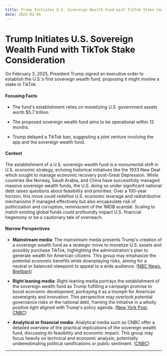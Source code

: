 ```yaml
---
title: Trump Initiates U.S. Sovereign Wealth Fund with TikTok Stake Consideration
date: 2025-02-05
---
```


# Trump Initiates U.S. Sovereign Wealth Fund with TikTok Stake Consideration

On February 3, 2025, President Trump signed an executive order to establish the U.S.'s first sovereign wealth fund, proposing it might involve a stake in TikTok.

#### Focusing Facts

- The fund's establishment relies on monetizing U.S. government assets worth $5.7 trillion.

- The proposed sovereign wealth fund aims to be operational within 12 months.

- Trump delayed a TikTok ban, suggesting a joint venture involving the app and the sovereign wealth fund.

#### Context

The establishment of a U.S. sovereign wealth fund is a monumental shift in U.S. economic strategy, echoing historical initiatives like the 1933 New Deal which sought to manage economic recovery post-Great Depression. While countries like Norway, Saudi Arabia, and China have successfully managed massive sovereign wealth funds, the U.S. doing so under significant national debt raises questions about feasibility and priorities. Over a 100-year horizon, this move could redefine U.S. economic leverage and redistributive mechanisms if managed effectively but also encapsulate risk of politicization and corruption, reminiscent of the 1MDB scandal. Scaling to match existing global funds could profoundly impact U.S. financial hegemony or be a cautionary tale of overreach.

#### Narrow Perspectives

- **Mainstream media**: The mainstream media presents Trump's creation of a sovereign wealth fund as a strategic move to monetize U.S. assets and possibly purchase TikTok, highlighting the administration's plan to generate wealth for American citizens. This group may emphasize the potential economic benefits while downplaying risks, aiming for a neutral or balanced viewpoint to appeal to a wide audience. ([NBC News](https://www.nbcnews.com/business/business-news/trump-moves-develop-sovereign-wealth-fund-create-value-american-citize-rcna190484), [Breitbart](https://www.breitbart.com/economy/2025/02/03/donald-trump-signs-executive-order-create-u-s-sovereign-wealth-fund/))

- **Right leaning media**: Right-leaning media portrays the establishment of the sovereign wealth fund as Trump fulfilling a campaign promise to boost economic development, portraying it as a triumph for American sovereignty and innovation. This perspective may overlook potential governance risks or the national debt, framing the initiative in a wholly positive light aligned with Trump's policy agenda. ([New York Post](https://nypost.com/2025/02/03/us-news/trump-signs-order-creating-first-ever-us-sovereign-wealth-fund/), [CNBC](https://www.cnbc.com/2025/02/03/trump-signs-order-to-establish-a-sovereign-wealth-fund-that-he-says-could-buy-tiktok.html))

- **Analytical or financial media**: Analytical media such as CNBC offer a detailed overview of the practical implications of the sovereign wealth fund, discussing its feasibility and economic impact. This group may focus heavily on technical and economic analysis, potentially underestimating political ramifications or public sentiment. ([CNBC](https://www.cnbc.com/2025/02/03/trump-signs-order-to-establish-a-sovereign-wealth-fund-that-he-says-could-buy-tiktok.html))

---
